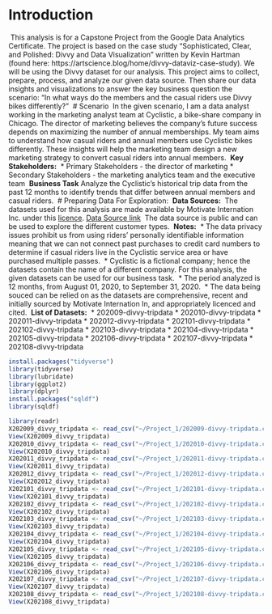 # Introduction
​
This analysis is for a Capstone Project from the Google Data Analytics Certificate. The project is based on the case study "Sophisticated, Clear, and Polished: Divvy and Data Visualization" written by Kevin Hartman (found here: https://artscience.blog/home/divvy-dataviz-case-study). We will be using the Divvy dataset for our analysis. This project aims to collect, prepare, process, and analyze our given data source. Then share our data insights and visualizations to answer the key business question the scenario: "In what ways do the members and the casual riders use Divvy bikes differently?"
​
# Scenario
​
In the given scenario, I am a data analyst working in the marketing analyst team at Cyclistic, a bike-share company in Chicago. The director of marketing believes the company's future success depends on maximizing the number of annual memberships. My team aims to understand how casual riders and annual members use Cyclistic bikes differently. These insights will help the marketing team design a new marketing strategy to convert casual riders into annual members.
​
**Key Stakeholders:**
​
* Primary Stakeholders - the director of marketing
* Secondary Stakeholders - the marketing analytics team and the executive team
​
**Business Task**
​
Analyze the Cyclistic’s historical trip data from the past 12 months to identify trends that differ between annual members and casual riders.
​
# Preparing Data For Exploration:
​
**Data Sources:**
​
The datasets used for this analysis are made available by Motivate Internation Inc. under this [licence](https://www.divvybikes.com/data-license-agreement). 
​
[Data Source link](https://divvy-tripdata.s3.amazonaws.com/index.html)
​
The data source is public and can be used to explore the different customer types. 
​
**Notes:** 
​
* The data privacy issues prohibit us from using riders’ personally identifiable information meaning that we can not connect past purchases to credit card numbers to determine if casual riders live in the Cyclistic service area or have purchased multiple passes.
​
* Cyclistic is a fictional company; hence the datasets contain the name of a different company. For this analysis, the given datasets can be used for our business task.
​
* The period analyzed is 12 months, from August 01, 2020, to September 31, 2020. 
​
* The data being souced can be relied on as the datasets are comprehensive, recent and initially sourced by Motivate Internation In, and appropriately licenced and cited. 
​
**List of Datasets:**
​
* 202009-divvy-tripdata 
* 202010-divvy-tripdata
* 202011-divvy-tripdata
* 202012-divvy-tripdata
* 202101-divvy-tripdata
* 202102-divvy-tripdata
* 202103-divvy-tripdata
* 202104-divvy-tripdata
* 202105-divvy-tripdata
* 202106-divvy-tripdata
* 202107-divvy-tripdata
* 202108-divvy-tripdata
```r
install.packages("tidyverse")
library(tidyverse)
library(lubridate)
library(ggplot2)
library(dplyr)
install.packages("sqldf")
library(sqldf)
```


```r
library(readr)
X202009_divvy_tripdata <- read_csv("~/Project_1/202009-divvy-tripdata.csv")
View(X202009_divvy_tripdata)
X202010_divvy_tripdata <- read_csv("~/Project_1/202010-divvy-tripdata.csv")
View(X202010_divvy_tripdata)
X202011_divvy_tripdata <- read_csv("~/Project_1/202011-divvy-tripdata.csv")
View(X202011_divvy_tripdata)
X202012_divvy_tripdata <- read_csv("~/Project_1/202012-divvy-tripdata.csv")
View(X202012_divvy_tripdata)
X202101_divvy_tripdata <- read_csv("~/Project_1/202101-divvy-tripdata.csv")
View(X202101_divvy_tripdata)
X202102_divvy_tripdata <- read_csv("~/Project_1/202102-divvy-tripdata.csv")
View(X202102_divvy_tripdata)
X202103_divvy_tripdata <- read_csv("~/Project_1/202103-divvy-tripdata.csv")
View(X202103_divvy_tripdata)
X202104_divvy_tripdata <- read_csv("~/Project_1/202104-divvy-tripdata.csv")
View(X202104_divvy_tripdata)
X202105_divvy_tripdata <- read_csv("~/Project_1/202105-divvy-tripdata.csv")
View(X202105_divvy_tripdata)
X202106_divvy_tripdata <- read_csv("~/Project_1/202106-divvy-tripdata.csv")
View(X202106_divvy_tripdata)
X202107_divvy_tripdata <- read_csv("~/Project_1/202107-divvy-tripdata.csv")
View(X202107_divvy_tripdata)
X202108_divvy_tripdata <- read_csv("~/Project_1/202108-divvy-tripdata.csv")
View(X202108_divvy_tripdata)
```



